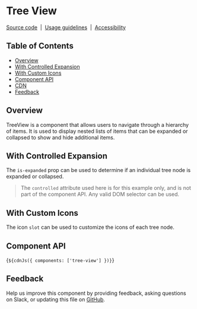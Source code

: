 
<Meta of={TreeViewStories} />

# Tree View

[Source code](https://github.com/carbon-design-system/carbon/tree/main/packages/web-components/src/components/tree-view)
&nbsp;|&nbsp;
[Usage guidelines](https://www.carbondesignsystem.com/components/tree-view/usage)
&nbsp;|&nbsp;
[Accessibility](https://www.carbondesignsystem.com/components/tree-view/accessibility)

## Table of Contents

- [Overview](#overview)
- [With Controlled Expansion](#with-controlled-expansion)
- [With Custom Icons](#with-custom-icons)
- [Component API](#component-api)
- [CDN](#cdn)
- [Feedback](#feedback)

## Overview

TreeView is a component that allows users to navigate through a hierarchy of
items. It is used to display nested lists of items that can be expanded or
collapsed to show and hide additional items.

<Canvas of={TreeViewStories.Default} />

## With Controlled Expansion

The `is-expanded` prop can be used to determine if an individual tree node is
expanded or collapsed.

> The `controlled` attribute used here is for this example only, and is not part
> of the component API. Any valid DOM selector can be used.

<Canvas of={TreeViewStories.withControlledExpansion} />

## With Custom Icons

The icon `slot` can be used to customize the icons of each tree node.

<Canvas of={TreeViewStories.withIcons} />

## Component API

<ArgTypes of="cds-tree-view" />
<ArgTypes of="cds-tree-node" />

<Markdown>{`${cdnJs({ components: ['tree-view'] })}`}</Markdown>
## Feedback

Help us improve this component by providing feedback, asking questions on Slack,
or updating this file on
[GitHub](https://github.com/carbon-design-system/carbon/edit/main/packages/web-components/src/components/tree-view/tree-view.mdx).